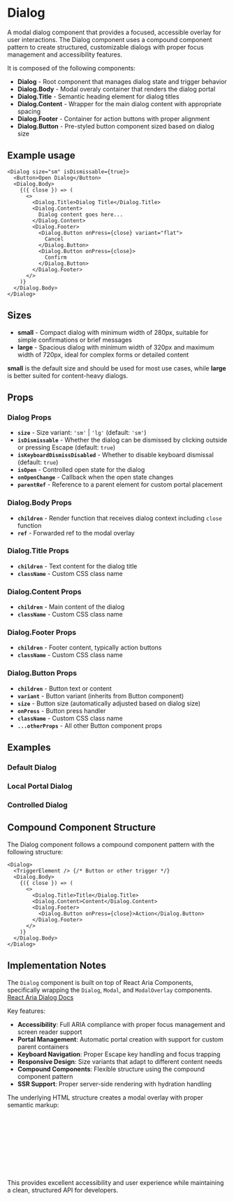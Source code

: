 

<Meta of={DialogStories} />

# Dialog
A modal dialog component that provides a focused, accessible overlay for user interactions. The Dialog component uses a compound component pattern to create structured, customizable dialogs with proper focus management and accessibility features.

It is composed of the following components:
- **Dialog** - Root component that manages dialog state and trigger behavior
- **Dialog.Body** - Modal overaly container that renders the dialog portal
- **Dialog.Title** - Semantic heading element for dialog titles
- **Dialog.Content** - Wrapper for the main dialog content with appropriate spacing
- **Dialog.Footer** - Container for action buttons with proper alignment
- **Dialog.Button** - Pre-styled button component sized based on dialog size

## Example usage
```tsx
<Dialog size="sm" isDismissable={true}>
  <Button>Open Dialog</Button>
  <Dialog.Body>
    {({ close }) => (
      <>
        <Dialog.Title>Dialog Title</Dialog.Title>
        <Dialog.Content>
          Dialog content goes here...
        </Dialog.Content>
        <Dialog.Footer>
          <Dialog.Button onPress={close} variant="flat">
            Cancel
          </Dialog.Button>
          <Dialog.Button onPress={close}>
            Confirm
          </Dialog.Button>
        </Dialog.Footer>
      </>
    )}
  </Dialog.Body>
</Dialog>
```

## Sizes

* **small** - Compact dialog with minimum width of 280px, suitable for simple confirmations or brief messages
* **large** - Spacious dialog with minimum width of 320px and maximum width of 720px, ideal for complex forms or detailed content

**small** is the default size and should be used for most use cases, while **large** is better suited for content-heavy dialogs.

<Canvas of={DialogStories.Default} />

## Props

### Dialog Props
- **`size`** - Size variant: `'sm'` | `'lg'` (default: `'sm'`)
- **`isDismissable`** - Whether the dialog can be dismissed by clicking outside or pressing Escape (default: `true`)
- **`isKeyboardDismissDisabled`** - Whether to disable keyboard dismissal (default: `true`)
- **`isOpen`** - Controlled open state for the dialog
- **`onOpenChange`** - Callback when the open state changes
- **`parentRef`** - Reference to a parent element for custom portal placement

### Dialog.Body Props
- **`children`** - Render function that receives dialog context including `close` function
- **`ref`** - Forwarded ref to the modal overlay

### Dialog.Title Props
- **`children`** - Text content for the dialog title
- **`className`** - Custom CSS class name

### Dialog.Content Props
- **`children`** - Main content of the dialog
- **`className`** - Custom CSS class name

### Dialog.Footer Props
- **`children`** - Footer content, typically action buttons
- **`className`** - Custom CSS class name

### Dialog.Button Props
- **`children`** - Button text or content
- **`variant`** - Button variant (inherits from Button component)
- **`size`** - Button size (automatically adjusted based on dialog size)
- **`onPress`** - Button press handler
- **`className`** - Custom CSS class name
- **`...otherProps`** - All other Button component props

## Examples

### Default Dialog
<Canvas of={DialogStories.Default} />

### Local Portal Dialog
<Canvas of={DialogStories.LocalPortal} />

### Controlled Dialog
<Canvas of={DialogStories.Controlled} />

## Compound Component Structure
The Dialog component follows a compound component pattern with the following structure:

```tsx
<Dialog>
  <TriggerElement /> {/* Button or other trigger */}
  <Dialog.Body>
    {({ close }) => (
      <>
        <Dialog.Title>Title</Dialog.Title>
        <Dialog.Content>Content</Dialog.Content>
        <Dialog.Footer>
          <Dialog.Button onPress={close}>Action</Dialog.Button>
        </Dialog.Footer>
      </>
    )}
  </Dialog.Body>
</Dialog>
```

## Implementation Notes
The `Dialog` component is built on top of React Aria Components, specifically wrapping the `Dialog`, `Modal`, and `ModalOverlay` components. [React Aria Dialog Docs](https://react-spectrum.adobe.com/react-spectrum/Dialog.html)

Key features:
- **Accessibility**: Full ARIA compliance with proper focus management and screen reader support
- **Portal Management**: Automatic portal creation with support for custom parent containers
- **Keyboard Navigation**: Proper Escape key handling and focus trapping
- **Responsive Design**: Size variants that adapt to different content needs
- **Compound Components**: Flexible structure using the compound component pattern
- **SSR Support**: Proper server-side rendering with hydration handling

The underlying HTML structure creates a modal overlay with proper semantic markup:
```html
<div class="modal-overlay">
  <div class="modal">
    <div class="dialog">
      <h2 class="dialog-title">Title</h2>
      <div class="dialog-content">Content</div>
      <div class="dialog-footer">Actions</div>
    </div>
  </div>
</div>
```

This provides excellent accessibility and user experience while maintaining a clean, structured API for developers.
